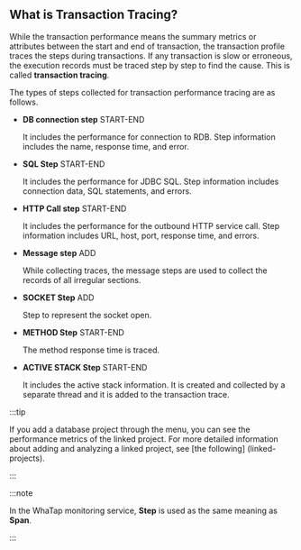 ## What is Transaction Tracing?

While the transaction performance means the summary metrics or attributes between the start and end of transaction, the transaction profile traces the steps during transactions. If any transaction is slow or erroneous, the execution records must be traced step by step to find the cause. This is called **transaction tracing**.

The types of steps collected for transaction performance tracing are as follows.

- **DB connection step** <span class='type'>START-END</span>

  It includes the performance for connection to RDB. Step information includes the name, response time, and error.

- **SQL Step** <span class='type'>START-END</span>

  It includes the performance for JDBC SQL. Step information includes connection data, SQL statements, and errors.

- **HTTP Call step** <span class='type'>START-END</span>

  It includes the performance for the outbound HTTP service call. Step information includes URL, host, port, response time, and errors.

- **Message step** <span class='type'>ADD</span>

  While collecting traces, the message steps are used to collect the records of all irregular sections.  

- **SOCKET Step** <span class='type'>ADD</span>

  Step to represent the socket open.

- **METHOD Step** <span class='type'>START-END</span>

  The method response time is traced.

- **ACTIVE STACK Step** <span class='type'>START-END</span>

  It includes the active stack information. It is created and collected by a separate thread and it is added to the transaction trace.

<InDoc product="java">

:::tip

If you add a database project through the <Cmdname sid="side_correlatedProjectManagement" className="uitext" /> menu, you can see the performance metrics of the linked project. For more detailed information about adding and analyzing a linked project, see [the following] (linked-projects).

:::

</InDoc>

:::note

In the WhaTap monitoring service, **Step** is used as the same meaning as **Span**.

:::
